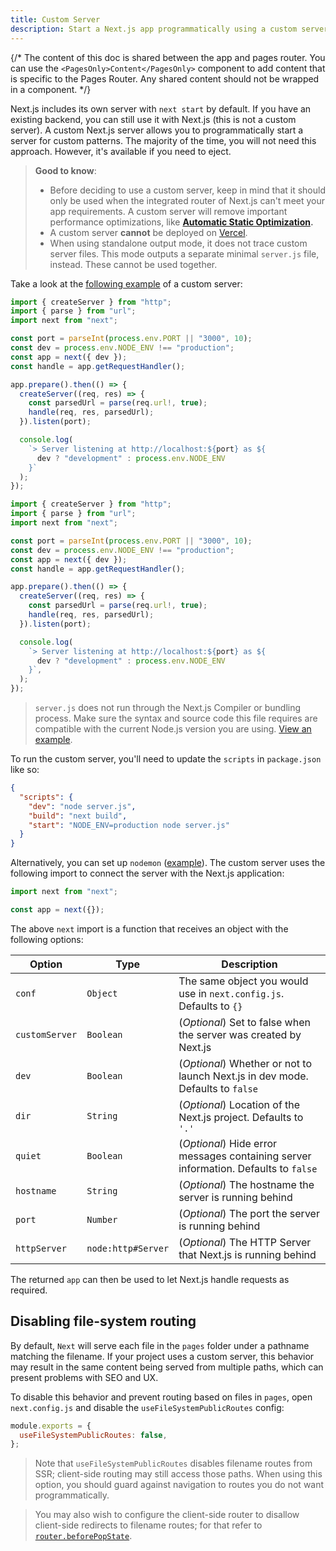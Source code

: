 ```yaml
---
title: Custom Server
description: Start a Next.js app programmatically using a custom server.
---
```


{/* The content of this doc is shared between the app and pages router. You can use the `<PagesOnly>Content</PagesOnly>` component to add content that is specific to the Pages Router. Any shared content should not be wrapped in a component. */}

Next.js includes its own server with `next start` by default. If you have an existing backend, you can still use it with Next.js (this is not a custom server). A custom Next.js server allows you to programmatically start a server for custom patterns. The majority of the time, you will not need this approach. However, it's available if you need to eject.

> **Good to know**:
>
> - Before deciding to use a custom server, keep in mind that it should only be used when the integrated router of Next.js can't meet your app requirements. A custom server will remove important performance optimizations, like **[Automatic Static Optimization](/docs/content/pages/building-your-application/rendering/automatic-static-optimization).**
> - A custom server **cannot** be deployed on [Vercel](https://vercel.com/frameworks/nextjs).
> - When using standalone output mode, it does not trace custom server files. This mode outputs a separate minimal `server.js` file, instead. These cannot be used together.

Take a look at the [following example](https://github.com/vercel/next.js/tree/canary/examples/custom-server) of a custom server:

```ts filename="server.ts" switcher
import { createServer } from "http";
import { parse } from "url";
import next from "next";

const port = parseInt(process.env.PORT || "3000", 10);
const dev = process.env.NODE_ENV !== "production";
const app = next({ dev });
const handle = app.getRequestHandler();

app.prepare().then(() => {
  createServer((req, res) => {
    const parsedUrl = parse(req.url!, true);
    handle(req, res, parsedUrl);
  }).listen(port);

  console.log(
    `> Server listening at http://localhost:${port} as ${
      dev ? "development" : process.env.NODE_ENV
    }`
  );
});
```

```js filename="server.js" switcher
import { createServer } from "http";
import { parse } from "url";
import next from "next";

const port = parseInt(process.env.PORT || "3000", 10);
const dev = process.env.NODE_ENV !== "production";
const app = next({ dev });
const handle = app.getRequestHandler();

app.prepare().then(() => {
  createServer((req, res) => {
    const parsedUrl = parse(req.url!, true);
    handle(req, res, parsedUrl);
  }).listen(port);

  console.log(
    `> Server listening at http://localhost:${port} as ${
      dev ? "development" : process.env.NODE_ENV
    }`,
  );
});
```

> `server.js` does not run through the Next.js Compiler or bundling process. Make sure the syntax and source code this file requires are compatible with the current Node.js version you are using. [View an example](https://github.com/vercel/next.js/tree/canary/examples/custom-server).

To run the custom server, you'll need to update the `scripts` in `package.json` like so:

```json filename="package.json"
{
  "scripts": {
    "dev": "node server.js",
    "build": "next build",
    "start": "NODE_ENV=production node server.js"
  }
}
```

Alternatively, you can set up `nodemon` ([example](https://github.com/vercel/next.js/tree/canary/examples/custom-server)). The custom server uses the following import to connect the server with the Next.js application:

```js
import next from "next";

const app = next({});
```

The above `next` import is a function that receives an object with the following options:

| Option         | Type               | Description                                                                         |
| -------------- | ------------------ | ----------------------------------------------------------------------------------- |
| `conf`         | `Object`           | The same object you would use in `next.config.js`. Defaults to `{}`                 |
| `customServer` | `Boolean`          | (_Optional_) Set to false when the server was created by Next.js                    |
| `dev`          | `Boolean`          | (_Optional_) Whether or not to launch Next.js in dev mode. Defaults to `false`      |
| `dir`          | `String`           | (_Optional_) Location of the Next.js project. Defaults to `'.'`                     |
| `quiet`        | `Boolean`          | (_Optional_) Hide error messages containing server information. Defaults to `false` |
| `hostname`     | `String`           | (_Optional_) The hostname the server is running behind                              |
| `port`         | `Number`           | (_Optional_) The port the server is running behind                                  |
| `httpServer`   | `node:http#Server` | (_Optional_) The HTTP Server that Next.js is running behind                         |

The returned `app` can then be used to let Next.js handle requests as required.

<PagesOnly>

## Disabling file-system routing

By default, `Next` will serve each file in the `pages` folder under a pathname matching the filename. If your project uses a custom server, this behavior may result in the same content being served from multiple paths, which can present problems with SEO and UX.

To disable this behavior and prevent routing based on files in `pages`, open `next.config.js` and disable the `useFileSystemPublicRoutes` config:

```js filename="next.config.js"
module.exports = {
  useFileSystemPublicRoutes: false,
};
```

> Note that `useFileSystemPublicRoutes` disables filename routes from SSR; client-side routing may still access those paths. When using this option, you should guard against navigation to routes you do not want programmatically.

> You may also wish to configure the client-side router to disallow client-side redirects to filename routes; for that refer to [`router.beforePopState`](/docs/content/pages/api-reference/functions/use-router#routerbeforepopstate).

</PagesOnly>
